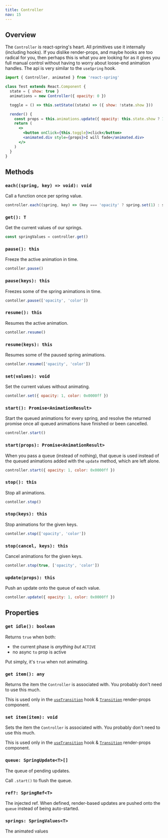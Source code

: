 ```yaml
---
title: Controller
nav: 15
---
```


## Overview

The `Controller` is react-spring's heart. All primitives use it internally (including hooks). If you dislike render-props, and maybe hooks are too radical for you, then perhaps this is what you are looking for as it gives you full manual control without having to worry about loose-end animation handles. The api is very similar to the `useSpring` hook.

```jsx
import { Controller, animated } from 'react-spring'

class Test extends React.Component {
  state = { show: true }
  animations = new Controller({ opacity: 0 })

  toggle = () => this.setState((state) => ({ show: !state.show }))

  render() {
    const props = this.animations.update({ opacity: this.state.show ? 1 : 0 })
    return (
      <>
        <button onClick={this.toggle}>click</button>
        <animated.div style={props}>I will fade</animated.div>
      </>
    )
  }
}
```

## Methods

### `each((spring, key) => void): void`

Call a function once per spring value.

```js
controller.each((spring, key) => (key === 'opacity' ? spring.set(1) : spring.set(0)))
```

### `get(): T`

Get the current values of our springs.

```js
const springValues = controller.get()
```

### `pause(): this`

Freeze the active animation in time.

```js
contoller.pause()
```

### `pause(keys): this`

Freezes some of the spring animations in time.

```js
contoller.pause(['opacity', 'color'])
```

### `resume(): this`

Resumes the active animation.

```js
contoller.resume()
```

### `resume(keys): this`

Resumes some of the paused spring animations.

```js
contoller.resume(['opacity', 'color'])
```

### `set(values): void`

Set the current values without animating.

```js
contoller.set({ opacity: 1, color: 0x0000ff })
```

### `start(): Promise<AnimationResult>`

Start the queued animations for every spring, and resolve the returned promise once all queued animations have finished or been cancelled.

```js
controller.start()
```

### `start(props): Promise<AnimationResult>`

When you pass a queue (instead of nothing), that queue is used instead of the queued animations added with the `update` method, which are left alone.

```js
controller.start({ opacity: 1, color: 0x0000ff })
```

### `stop(): this`

Stop all animations.

```js
contoller.stop()
```

### `stop(keys): this`

Stop animations for the given keys.

```js
contoller.stop(['opacity', 'color'])
```

### `stop(cancel, keys): this`

Cancel animations for the given keys.

```js
contoller.stop(true, ['opacity', 'color'])
```

### `update(props): this`

Push an update onto the queue of each value.

```js
contoller.update({ opacity: 1, color: 0x0000ff })
```

## Properties

### `get idle(): boolean`

Returns `true` when both:

- the current phase is _anything but_ `ACTIVE`
- no async `to` prop is active

Put simply, it's `true` when not animating.

### `get item(): any`

Returns the item the `Controller` is associated with. You probably don't need to use this much.

This is used only in the [`useTransition`](/hooks/use-transition) hook & [`Transition`](/react-spring/components/transition) render-props component.

### `set item(item): void`

Sets the item the `Controller` is associated with. You probably don't need to use this much.

This is used only in the [`useTransition`](/hooks/use-transition) hook & [`Transition`](/react-spring/components/transition) render-props component.

### `queue: SpringUpdate<T>[]`

The queue of pending updates.

Call `.start()` to flush the queue.

### `ref?: SpringRef<T>`

The injected ref. When defined, render-based updates are pushed onto the `queue` instead of being auto-started.

### `springs: SpringValues<T>`

The animated values
